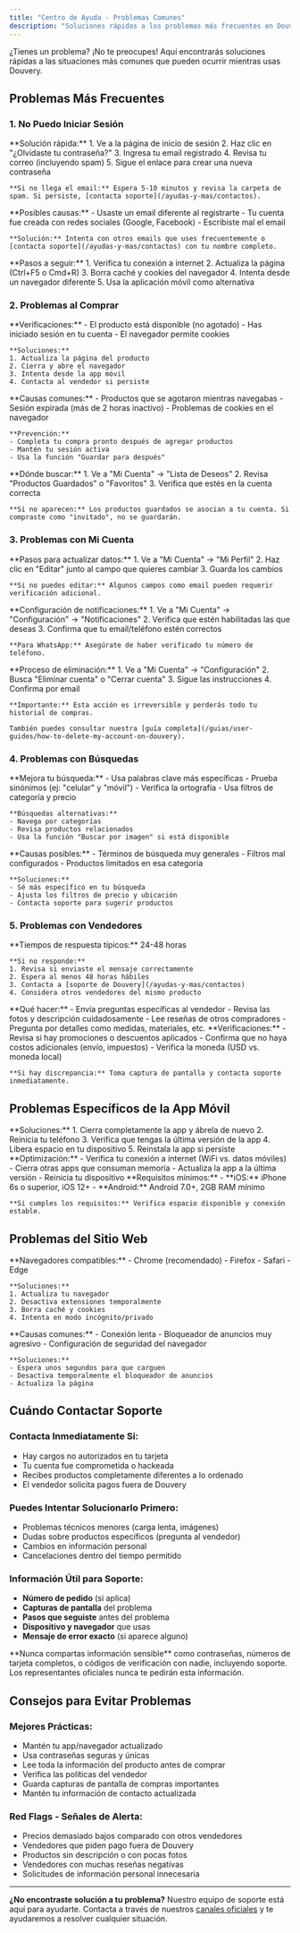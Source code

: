 ```yaml
---
title: "Centro de Ayuda - Problemas Comunes"
description: "Soluciones rápidas a los problemas más frecuentes en Douvery"
---
```


¿Tienes un problema? ¡No te preocupes! Aquí encontrarás soluciones rápidas a las situaciones más comunes que pueden ocurrir mientras usas Douvery.

## **Problemas Más Frecuentes**

### **1. No Puedo Iniciar Sesión**

<AccordionGroup>
  <Accordion title="Olvidé mi contraseña">
    **Solución rápida:**
    1. Ve a la página de inicio de sesión
    2. Haz clic en "¿Olvidaste tu contraseña?"
    3. Ingresa tu email registrado
    4. Revisa tu correo (incluyendo spam)
    5. Sigue el enlace para crear una nueva contraseña
    
    **Si no llega el email:** Espera 5-10 minutos y revisa la carpeta de spam. Si persiste, [contacta soporte](/ayudas-y-mas/contactos).
  </Accordion>

  <Accordion title="Mi email no está registrado">
    **Posibles causas:**
    - Usaste un email diferente al registrarte
    - Tu cuenta fue creada con redes sociales (Google, Facebook)
    - Escribiste mal el email
    
    **Solución:** Intenta con otros emails que uses frecuentemente o [contacta soporte](/ayudas-y-mas/contactos) con tu nombre completo.
  </Accordion>

  <Accordion title="La página no carga">
    **Pasos a seguir:**
    1. Verifica tu conexión a internet
    2. Actualiza la página (Ctrl+F5 o Cmd+R)
    3. Borra caché y cookies del navegador
    4. Intenta desde un navegador diferente
    5. Usa la aplicación móvil como alternativa
  </Accordion>
</AccordionGroup>

### **2. Problemas al Comprar**

<AccordionGroup>
  <Accordion title="No puedo agregar productos al carrito">
    **Verificaciones:**
    - El producto está disponible (no agotado)
    - Has iniciado sesión en tu cuenta
    - El navegador permite cookies
    
    **Soluciones:**
    1. Actualiza la página del producto
    2. Cierra y abre el navegador
    3. Intenta desde la app móvil
    4. Contacta al vendedor si persiste
  </Accordion>

  <Accordion title="El carrito se vacía solo">
    **Causas comunes:**
    - Productos que se agotaron mientras navegabas
    - Sesión expirada (más de 2 horas inactivo)
    - Problemas de cookies en el navegador
    
    **Prevención:**
    - Completa tu compra pronto después de agregar productos
    - Mantén tu sesión activa
    - Usa la función "Guardar para después"
  </Accordion>

  <Accordion title="No encuentro mis productos guardados">
    **Dónde buscar:**
    1. Ve a "Mi Cuenta" → "Lista de Deseos"
    2. Revisa "Productos Guardados" o "Favoritos"
    3. Verifica que estés en la cuenta correcta
    
    **Si no aparecen:** Los productos guardados se asocian a tu cuenta. Si compraste como "invitado", no se guardarán.
  </Accordion>
</AccordionGroup>

### **3. Problemas con Mi Cuenta**

<AccordionGroup>
  <Accordion title="No puedo cambiar mi información personal">
    **Pasos para actualizar datos:**
    1. Ve a "Mi Cuenta" → "Mi Perfil"
    2. Haz clic en "Editar" junto al campo que quieres cambiar
    3. Guarda los cambios
    
    **Si no puedes editar:** Algunos campos como email pueden requerir verificación adicional.
  </Accordion>

  <Accordion title="No recibo notificaciones">
    **Configuración de notificaciones:**
    1. Ve a "Mi Cuenta" → "Configuración" → "Notificaciones"
    2. Verifica que estén habilitadas las que deseas
    3. Confirma que tu email/teléfono estén correctos
    
    **Para WhatsApp:** Asegúrate de haber verificado tu número de teléfono.
  </Accordion>

  <Accordion title="Quiero eliminar mi cuenta">
    **Proceso de eliminación:**
    1. Ve a "Mi Cuenta" → "Configuración"
    2. Busca "Eliminar cuenta" o "Cerrar cuenta"
    3. Sigue las instrucciones
    4. Confirma por email
    
    **Importante:** Esta acción es irreversible y perderás todo tu historial de compras.
    
    También puedes consultar nuestra [guía completa](/guias/user-guides/how-to-delete-my-account-on-douvery).
  </Accordion>
</AccordionGroup>

### **4. Problemas con Búsquedas**

<AccordionGroup>
  <Accordion title="No encuentro lo que busco">
    **Mejora tu búsqueda:**
    - Usa palabras clave más específicas
    - Prueba sinónimos (ej: "celular" y "móvil")
    - Verifica la ortografía
    - Usa filtros de categoría y precio
    
    **Búsquedas alternativas:**
    - Navega por categorías
    - Revisa productos relacionados
    - Usa la función "Buscar por imagen" si está disponible
  </Accordion>

  <Accordion title="Los resultados no son relevantes">
    **Causas posibles:**
    - Términos de búsqueda muy generales
    - Filtros mal configurados
    - Productos limitados en esa categoría
    
    **Soluciones:**
    - Sé más específico en tu búsqueda
    - Ajusta los filtros de precio y ubicación
    - Contacta soporte para sugerir productos
  </Accordion>
</AccordionGroup>

### **5. Problemas con Vendedores**

<AccordionGroup>
  <Accordion title="El vendedor no responde mis mensajes">
    **Tiempos de respuesta típicos:** 24-48 horas
    
    **Si no responde:**
    1. Revisa si enviaste el mensaje correctamente
    2. Espera al menos 48 horas hábiles
    3. Contacta a [soporte de Douvery](/ayudas-y-mas/contactos)
    4. Considera otros vendedores del mismo producto
  </Accordion>

  <Accordion title="Información del producto poco clara">
    **Qué hacer:**
    - Envía preguntas específicas al vendedor
    - Revisa las fotos y descripción cuidadosamente
    - Lee reseñas de otros compradores
    - Pregunta por detalles como medidas, materiales, etc.
  </Accordion>

  <Accordion title="Precio diferente al anunciado">
    **Verificaciones:**
    - Revisa si hay promociones o descuentos aplicados
    - Confirma que no haya costos adicionales (envío, impuestos)
    - Verifica la moneda (USD vs. moneda local)
    
    **Si hay discrepancia:** Toma captura de pantalla y contacta soporte inmediatamente.
  </Accordion>
</AccordionGroup>

## **Problemas Específicos de la App Móvil**

<AccordionGroup>
  <Accordion title="La app se cierra sola">
    **Soluciones:**
    1. Cierra completamente la app y ábrela de nuevo
    2. Reinicia tu teléfono
    3. Verifica que tengas la última versión de la app
    4. Libera espacio en tu dispositivo
    5. Reinstala la app si persiste
  </Accordion>

  <Accordion title="La app carga muy lento">
    **Optimización:**
    - Verifica tu conexión a internet (WiFi vs. datos móviles)
    - Cierra otras apps que consuman memoria
    - Actualiza la app a la última versión
    - Reinicia tu dispositivo
  </Accordion>

  <Accordion title="No puedo descargar la app">
    **Requisitos mínimos:**
    - **iOS:** iPhone 6s o superior, iOS 12+
    - **Android:** Android 7.0+, 2GB RAM mínimo
    
    **Si cumples los requisitos:** Verifica espacio disponible y conexión estable.
  </Accordion>
</AccordionGroup>

## **Problemas del Sitio Web**

<AccordionGroup>
  <Accordion title="La página web no carga correctamente">
    **Navegadores compatibles:**
    - Chrome (recomendado)
    - Firefox
    - Safari
    - Edge
    
    **Soluciones:**
    1. Actualiza tu navegador
    2. Desactiva extensiones temporalmente
    3. Borra caché y cookies
    4. Intenta en modo incógnito/privado
  </Accordion>

  <Accordion title="Las imágenes no se ven">
    **Causas comunes:**
    - Conexión lenta
    - Bloqueador de anuncios muy agresivo
    - Configuración de seguridad del navegador
    
    **Soluciones:**
    - Espera unos segundos para que carguen
    - Desactiva temporalmente el bloqueador de anuncios
    - Actualiza la página
  </Accordion>
</AccordionGroup>

## **Cuándo Contactar Soporte**

### **Contacta Inmediatamente Si:**
- Hay cargos no autorizados en tu tarjeta
- Tu cuenta fue comprometida o hackeada
- Recibes productos completamente diferentes a lo ordenado
- El vendedor solicita pagos fuera de Douvery

### **Puedes Intentar Solucionarlo Primero:**
- Problemas técnicos menores (carga lenta, imágenes)
- Dudas sobre productos específicos (pregunta al vendedor)
- Cambios en información personal
- Cancelaciones dentro del tiempo permitido

### **Información Útil para Soporte:**
- **Número de pedido** (si aplica)
- **Capturas de pantalla** del problema
- **Pasos que seguiste** antes del problema
- **Dispositivo y navegador** que usas
- **Mensaje de error exacto** (si aparece alguno)

<Warning>
  **Nunca compartas información sensible** como contraseñas, números de tarjeta completos, o códigos de verificación con nadie, incluyendo soporte. Los representantes oficiales nunca te pedirán esta información.
</Warning>

## **Consejos para Evitar Problemas**

### **Mejores Prácticas:**
- Mantén tu app/navegador actualizado
- Usa contraseñas seguras y únicas
- Lee toda la información del producto antes de comprar
- Verifica las políticas del vendedor
- Guarda capturas de pantalla de compras importantes
- Mantén tu información de contacto actualizada

### **Red Flags - Señales de Alerta:**
- Precios demasiado bajos comparado con otros vendedores
- Vendedores que piden pago fuera de Douvery
- Productos sin descripción o con pocas fotos
- Vendedores con muchas reseñas negativas
- Solicitudes de información personal innecesaria

---

**¿No encontraste solución a tu problema?** Nuestro equipo de soporte está aquí para ayudarte. Contacta a través de nuestros [canales oficiales](/ayudas-y-mas/contactos) y te ayudaremos a resolver cualquier situación.